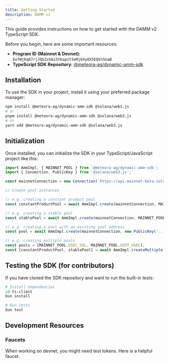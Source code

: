 ```yaml
---
title: Getting Started
description: DAMM v1
---
```


This guide provides instructions on how to get started with the DAMM v2 TypeScript SDK.

Before you begin, here are some important resources:

-   **Program ID (Mainnet & Devnet):** `Eo7WjKq67rjJQSZxS6z3YkapzY3eMj6Xy8X5EQVn5UaB`
-   **TypeScript SDK Repository:** [@meteora-ag/dynamic-amm-sdk](https://github.com/MeteoraAg/damm-v1-sdk)

## Installation

To use the SDK in your project, install it using your preferred package manager:

```bash
npm install @meteora-ag/dynamic-amm-sdk @solana/web3.js
# or
pnpm install @meteora-ag/dynamic-amm-sdk @solana/web3.js
# or
yarn add @meteora-ag/dynamic-amm-sdk @solana/web3.js
```

## Initialization

Once installed, you can initialize the SDK in your TypeScript/JavaScript project like this:

```typescript
import AmmImpl, { MAINNET_POOL } from '@meteora-ag/dynamic-amm-sdk';
import { Connection, PublicKey } from '@solana/web3.js';

const mainnetConnection = new Connection('https://api.mainnet-beta.solana.com');

// Create pool instances

// e.g. creating a constant product pool
const constantProductPool = await AmmImpl.create(mainnetConnection, MAINNET_POOL.USDC_SOL);

// e.g. creating a stable pool
const stablePool = await AmmImpl.create(mainnetConnection, MAINNET_POOL.USDT_USDC);

// e.g. creating a pool with an existing pool address
const pool = await AmmImpl.create(mainnetConnection, new PublicKey('...'));

// e.g. creating multiple pools
const pools = [MAINNET_POOL.USDC_SOL, MAINNET_POOL.USDT_USDC];
const [constantProductPool, stablePool] = await AmmImpl.createMultiple(mainnetConnection, pools);
```

## Testing the SDK (for contributors)

If you have cloned the SDK repository and want to run the built-in tests:

```bash
# Install dependencies
cd ts-client
bun install

# Run tests
bun test
```

## Development Resources

### Faucets

<CardGroup cols={1}>
  <Card title="Devnet Faucet" icon="faucet" href="https://faucet.raccoons.dev/">
    <p>When working on devnet, you might need test tokens. Here is a helpful faucet.</p>
  </Card>
</CardGroup>